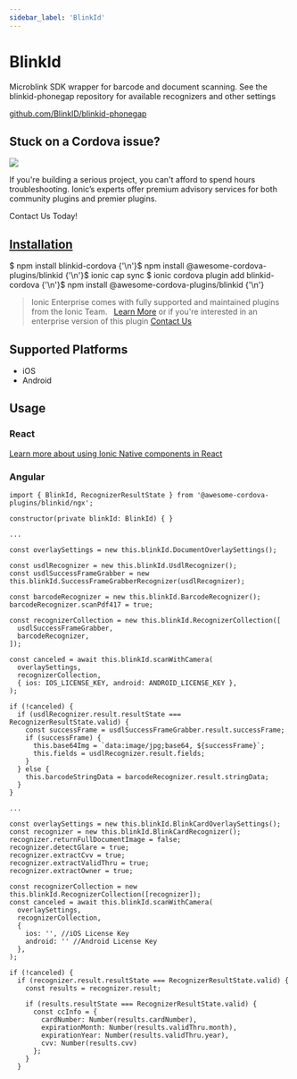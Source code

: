 ```yaml
---
sidebar_label: 'BlinkId'
---
```



# BlinkId

Microblink SDK wrapper for barcode and document scanning. See the
blinkid-phonegap repository for available recognizers and other settings

<p>
  <a href="https://github.com/BlinkID/blinkid-phonegap" target="_blank" rel="noopener" className="git-link">github.com/BlinkID/blinkid-phonegap</a>
</p>

<h2>Stuck on a Cordova issue?</h2>
<DocsCard
  className="cordova-ee-card"
  header="Don't waste precious time on plugin issues."
  href="https://ionicframework.com/sales?product_of_interest=Ionic%20Native"
>
  <div>
    <img src="/docs/icons/native-cordova-bot.png" className="cordova-ee-img" />
    <p>If you're building a serious project, you can't afford to spend hours troubleshooting. Ionic’s experts offer premium advisory services for both community plugins and premier plugins.</p>
    <DocsButton className="native-ee-detail">Contact Us Today!</DocsButton>
  </div>
</DocsCard>

<h2 id="installation">
  <a href="#installation">Installation</a>
</h2>
<Tabs
  groupId="runtime"
  defaultValue="Capacitor"
  values={[
    { value: 'Capacitor', label: 'Capacitor' },
    { value: 'Cordova', label: 'Cordova' },
    { value: 'Enterprise', label: 'Enterprise' },
  ]}
>
  <TabItem value="Capacitor">
    <CodeBlock className="language-shell">
      $ npm install blinkid-cordova {'\n'}$ npm install @awesome-cordova-plugins/blinkid {'\n'}$ ionic cap sync
    </CodeBlock>
  </TabItem>
  <TabItem value="Cordova">
    <CodeBlock className="language-shell">
      $ ionic cordova plugin add blinkid-cordova {'\n'}$ npm install @awesome-cordova-plugins/blinkid {'\n'}
    </CodeBlock>
  </TabItem>
  <TabItem value="Enterprise">
    <blockquote>
      Ionic Enterprise comes with fully supported and maintained plugins from the Ionic Team. &nbsp;
      <a className="btn" href="https://ionic.io/docs/premier-plugins">Learn More</a> or if you're interested in an enterprise version of this plugin <a className="btn" href="https://ionicframework.com/sales?product_of_interest=Ionic%20Enterprise%20Engine">Contact Us</a>
    </blockquote>
  </TabItem>
</Tabs>

## Supported Platforms

- iOS
- Android

## Usage

### React

[Learn more about using Ionic Native components in React](../native-community.mdx#react)

### Angular

```tsx
import { BlinkId, RecognizerResultState } from '@awesome-cordova-plugins/blinkid/ngx';

constructor(private blinkId: BlinkId) { }

...

const overlaySettings = new this.blinkId.DocumentOverlaySettings();

const usdlRecognizer = new this.blinkId.UsdlRecognizer();
const usdlSuccessFrameGrabber = new this.blinkId.SuccessFrameGrabberRecognizer(usdlRecognizer);

const barcodeRecognizer = new this.blinkId.BarcodeRecognizer();
barcodeRecognizer.scanPdf417 = true;

const recognizerCollection = new this.blinkId.RecognizerCollection([
  usdlSuccessFrameGrabber,
  barcodeRecognizer,
]);

const canceled = await this.blinkId.scanWithCamera(
  overlaySettings,
  recognizerCollection,
  { ios: IOS_LICENSE_KEY, android: ANDROID_LICENSE_KEY },
);

if (!canceled) {
  if (usdlRecognizer.result.resultState === RecognizerResultState.valid) {
    const successFrame = usdlSuccessFrameGrabber.result.successFrame;
    if (successFrame) {
      this.base64Img = `data:image/jpg;base64, ${successFrame}`;
      this.fields = usdlRecognizer.result.fields;
    }
  } else {
    this.barcodeStringData = barcodeRecognizer.result.stringData;
  }
}

...

const overlaySettings = new this.blinkId.BlinkCardOverlaySettings();
const recognizer = new this.blinkId.BlinkCardRecognizer();
recognizer.returnFullDocumentImage = false;
recognizer.detectGlare = true;
recognizer.extractCvv = true;
recognizer.extractValidThru = true;
recognizer.extractOwner = true;

const recognizerCollection = new this.blinkId.RecognizerCollection([recognizer]);
const canceled = await this.blinkId.scanWithCamera(
  overlaySettings,
  recognizerCollection,
  {
    ios: '', //iOS License Key
    android: '' //Android License Key
  },
);

if (!canceled) {
  if (recognizer.result.resultState === RecognizerResultState.valid) {
    const results = recognizer.result;

    if (results.resultState === RecognizerResultState.valid) {
      const ccInfo = {
        cardNumber: Number(results.cardNumber),
        expirationMonth: Number(results.validThru.month),
        expirationYear: Number(results.validThru.year),
        cvv: Number(results.cvv)
      };
    }
  }
```
